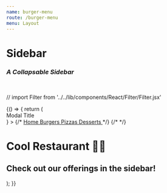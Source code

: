 ```yaml
---
name: burger-menu
route: /burger-menu
menu: Layout
---
```


<h1 style={{ margin: '0px' }}>Sidebar</h1>
<h3 style={{ margin: '0px' }}><em>A Collapsable Sidebar</em></h3>

<br />


// import Filter from '../../lib/components/React/Filter/Filter.jsx'

<Playground>
  {() => {
  return (
     <Router>
    <div id="App">
      <Motor  config={config}>
      <SideBar pageWrapId={"page-wrap"} outerContainerId={"App"}  type="push"
       header={
            <div style={{fontSize: '20px', color: 'white'}}>
              <Home /> Modal Title
            </div>
          }
      >
                  <NavItem
                path="/"
                name="Home"
                css="fa fa-fw fa-home"
              > <Home /> </NavItem>
                  <NavItem
                path="/Grid"
                name="Grid"
                css="fa fa-fw fa-home"
              />
                  <NavItem
                path="/burger-menu"
                name="Burger"
                css="fa fa-fw fa-home"
              />
        {/* <a className="menu-item" href="/" >
        <Home /> Home
      </a>
      <a className="menu-item" href="/sidebar" style={{ color: "blue" , background :"yellow"}}>
        Burgers
      </a>
      <a className="menu-item" href="/pizzas" >
        Pizzas
      </a>
      <a className="menu-item" href="/desserts"style={{ color: "brand" }}>
        Desserts
      </a> */}
          {/* <Filter label="Claim Status" dimension={["Claim Status"]} />
          <Filter label="Claim Type" dimension={["Claim Type"]} />
          <Filter label="Claim Sub-Type" dimension={["Claim Sub-Type"]} />
          <Filter label="Broker" dimension={["BrokerName"]} /> */}
        </SideBar>
      <div id="page-wrap">
        <h1>Cool Restaurant 🍔🍕</h1>
        <h2>Check out our offerings in the sidebar!</h2>
      </div>
      </Motor>
    </div>
     </Router>
  );
  }}
</Playground>
